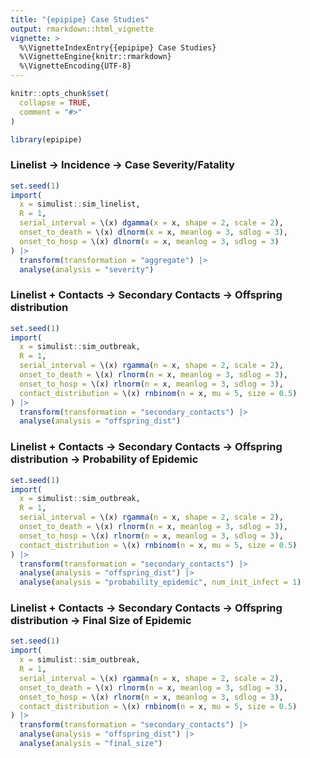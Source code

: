 ```yaml
---
title: "{epipipe} Case Studies"
output: rmarkdown::html_vignette
vignette: >
  %\VignetteIndexEntry{{epipipe} Case Studies}
  %\VignetteEngine{knitr::rmarkdown}
  %\VignetteEncoding{UTF-8}
---
```


```r
knitr::opts_chunk$set(
  collapse = TRUE,
  comment = "#>"
)
```

```r
library(epipipe)
```

### Linelist -> Incidence -> Case Severity/Fatality

```r
set.seed(1)
import(
  x = simulist::sim_linelist, 
  R = 1, 
  serial_interval = \(x) dgamma(x = x, shape = 2, scale = 2), 
  onset_to_death = \(x) dlnorm(x = x, meanlog = 3, sdlog = 3), 
  onset_to_hosp = \(x) dlnorm(x = x, meanlog = 3, sdlog = 3)
) |>
  transform(transformation = "aggregate") |>
  analyse(analysis = "severity")
```

### Linelist + Contacts -> Secondary Contacts -> Offspring distribution

```r
set.seed(1)
import(
  x = simulist::sim_outbreak, 
  R = 1, 
  serial_interval = \(x) rgamma(n = x, shape = 2, scale = 2), 
  onset_to_death = \(x) rlnorm(n = x, meanlog = 3, sdlog = 3), 
  onset_to_hosp = \(x) rlnorm(n = x, meanlog = 3, sdlog = 3),
  contact_distribution = \(x) rnbinom(n = x, mu = 5, size = 0.5)
) |>
  transform(transformation = "secondary_contacts") |>
  analyse(analysis = "offspring_dist")
```

### Linelist + Contacts -> Secondary Contacts -> Offspring distribution -> Probability of Epidemic

```r
set.seed(1)
import(
  x = simulist::sim_outbreak, 
  R = 1, 
  serial_interval = \(x) rgamma(n = x, shape = 2, scale = 2), 
  onset_to_death = \(x) rlnorm(n = x, meanlog = 3, sdlog = 3), 
  onset_to_hosp = \(x) rlnorm(n = x, meanlog = 3, sdlog = 3),
  contact_distribution = \(x) rnbinom(n = x, mu = 5, size = 0.5)
) |>
  transform(transformation = "secondary_contacts") |>
  analyse(analysis = "offspring_dist") |>
  analyse(analysis = "probability_epidemic", num_init_infect = 1)
```

### Linelist + Contacts -> Secondary Contacts -> Offspring distribution -> Final Size of Epidemic

```r
set.seed(1)
import(
  x = simulist::sim_outbreak, 
  R = 1, 
  serial_interval = \(x) rgamma(n = x, shape = 2, scale = 2), 
  onset_to_death = \(x) rlnorm(n = x, meanlog = 3, sdlog = 3), 
  onset_to_hosp = \(x) rlnorm(n = x, meanlog = 3, sdlog = 3),
  contact_distribution = \(x) rnbinom(n = x, mu = 5, size = 0.5)
) |>
  transform(transformation = "secondary_contacts") |>
  analyse(analysis = "offspring_dist") |>
  analyse(analysis = "final_size")
```
